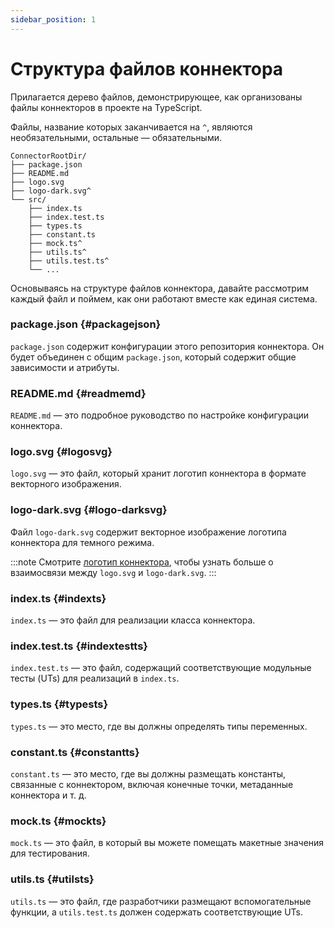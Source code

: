 ```yaml
---
sidebar_position: 1
---
```


# Структура файлов коннектора

Прилагается дерево файлов, демонстрирующее, как организованы файлы коннекторов в проекте на TypeScript.

Файлы, название которых заканчивается на `^`, являются необязательными, остальные — обязательными.

```
ConnectorRootDir/
├── package.json
├── README.md
├── logo.svg
├── logo-dark.svg^
└── src/
    ├── index.ts
    ├── index.test.ts
    ├── types.ts
    ├── constant.ts
    ├── mock.ts^
    ├── utils.ts^
    ├── utils.test.ts^
    └── ...
```

Основываясь на структуре файлов коннектора, давайте рассмотрим каждый файл и поймем, как они работают вместе как единая система.

### package.json \{#packagejson}

`package.json` содержит конфигурации этого репозитория коннектора. Он будет объединен с общим `package.json`, который содержит общие зависимости и атрибуты.

### README.md \{#readmemd}

`README.md` — это подробное руководство по настройке конфигурации коннектора.

### logo.svg \{#logosvg}

`logo.svg` — это файл, который хранит логотип коннектора в формате векторного изображения.

### logo-dark.svg \{#logo-darksvg}

Файл `logo-dark.svg` содержит векторное изображение логотипа коннектора для темного режима.

:::note
Смотрите [логотип коннектора](/connectors/connector-data-structure/#logo), чтобы узнать больше о взаимосвязи между `logo.svg` и `logo-dark.svg`.
:::

### index.ts \{#indexts}

`index.ts` — это файл для реализации класса коннектора.

### index.test.ts \{#indextestts}

`index.test.ts` — это файл, содержащий соответствующие модульные тесты (UTs) для реализаций в `index.ts`.

### types.ts \{#typests}

`types.ts` — это место, где вы должны определять типы переменных.

### constant.ts \{#constantts}

`constant.ts` — это место, где вы должны размещать константы, связанные с коннектором, включая конечные точки, метаданные коннектора и т. д.

### mock.ts \{#mockts}

`mock.ts` — это файл, в который вы можете помещать макетные значения для тестирования.

### utils.ts \{#utilsts}

`utils.ts` — это файл, где разработчики размещают вспомогательные функции, а `utils.test.ts` должен содержать соответствующие UTs.
